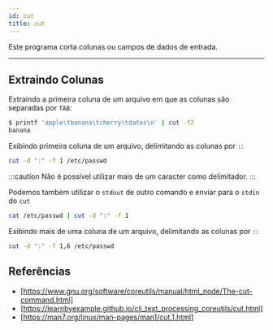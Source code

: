 ```yaml
---
id: cut
title: cut
---
```


Este programa corta colunas ou campos de dados de entrada.

---

## Extraindo Colunas

Extraindo a primeira coluna de um arquivo em que as colunas são separadas por
`TAB`:

```bash
$ printf 'apple\tbanana\tcherry\tdates\n' | cut -f2
banana
```

Exibindo primeira coluna de um arquivo, delimitando as colunas por `:`:

```bash
cut -d ":" -f 1 /etc/passwd
```

:::caution
Não é possível utilizar mais de um caracter como delimitador.
:::

Podemos também utilizar o `stdout` de outro comando e enviar para o `stdin` do
`cut`

```bash
cat /etc/passwd | cut -d ":" -f 1
```

Exibindo mais de uma coluna de um arquivo, delimitando as colunas por `:`:

```bash
cut -d ":" -f 1,6 /etc/passwd
```

## Referências

- [https://www.gnu.org/software/coreutils/manual/html_node/The-cut-command.html]
- [https://learnbyexample.github.io/cli_text_processing_coreutils/cut.html]
- [https://man7.org/linux/man-pages/man1/cut.1.html]
